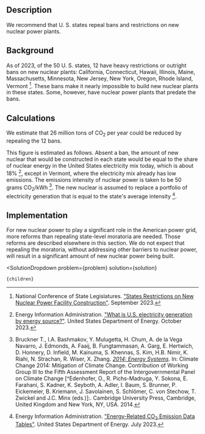 

## Description
We recommend that U. S. states repeal bans and restrictions on new nuclear power plants.

## Background
As of 2023, of the 50 U. S. states, 12 have heavy restrictions or outright bans on new nuclear plants: California, Connecticut, Hawaii, Illinois, Maine, Massachusetts, Minnesota, New Jersey, New York, Oregon, Rhode Island, Vermont [^"1"]. These bans make it nearly impossible to build new nuclear plants in these states. Some, however, have nuclear power plants that predate the bans.

## Calculations
We estimate that 26 million tons of CO<sub>2</sub> per year could be reduced by repealing the 12 bans.

This figure is estimated as follows. Absent a ban, the amount of new nuclear that would be constructed in each state would be equal to the share of nuclear energy in the United States electricity mix today, which is about 18% [^"3"], except in Vermont, where the electricity mix already has low emissions. The emissions intensity of nuclear power is taken to be 50 grams CO<sub>2</sub>/kWh [^"2"]. The new nuclear is assumed to replace a portfolio of electricity generation that is equal to the state's average intensity [^"4"].


## Implementation
For new nuclear power to play a significant role in the American power grid, more reforms than repealing state-level moratoria are needed. Those reforms are described elsewhere in this section. We do not expect that repealing the moratoria, without addressing other barriers to nuclear power, will result in a significant amount of new nuclear power being built.

[^"1"]: National Conference of State Legislatures. ["States Restrictions on New Nuclear Power Facility Construction"](https://www.ncsl.org/environment-and-natural-resources/states-restrictions-on-new-nuclear-power-facility-construction). September 2023.

[^"2"]: Bruckner T., I.A. Bashmakov, Y. Mulugetta, H. Chum, A. de la Vega Navarro, J. Edmonds, A. Faaij, B. Fungtammasan, A. Garg, E. Hertwich, D. Honnery, D. Infield, M. Kainuma, S. Khennas, S. Kim, H.B. Nimir, K. Riahi, N. Strachan, R. Wiser, X. Zhang. [*2014: Energy Systems*](https://www.ipcc.ch/site/assets/uploads/2018/02/ipcc_wg3_ar5_chapter7.pdf). In: Climate Change 2014: Mitigation of Climate Change. Contribution of Working Group III to the Fifth Assessment Report of the Intergovernmental Panel on Climate Change [^Edenhofer, O., R. Pichs-Madruga, Y. Sokona, E. Farahani, S. Kadner, K. Seyboth, A. Adler, I. Baum, S. Brunner, P. Eickemeier, B. Kriemann, J. Savolainen, S. Schlömer, C. von Stechow, T. Zwickel and J.C. Minx (eds.)]:. Cambridge University Press, Cambridge, United Kingdom and New York, NY, USA. 2014.

[^"3"]: Energy Information Administration. ["What is U.S. electricity generation by energy source?"](https://www.eia.gov/tools/faqs/faq.php?id=427&t=3). United States Department of Energy. October 2023.

[^"4"]: Energy Information Administration. ["Energy-Related CO<sub>2</sub> Emission Data Tables"](https://www.eia.gov/environment/emissions/state/). United States Department of Energy. July 2023.

  <SolutionDropdown 
    problem={problem} 
    solution={solution}
  >
    {children}
  </SolutionDropdown>